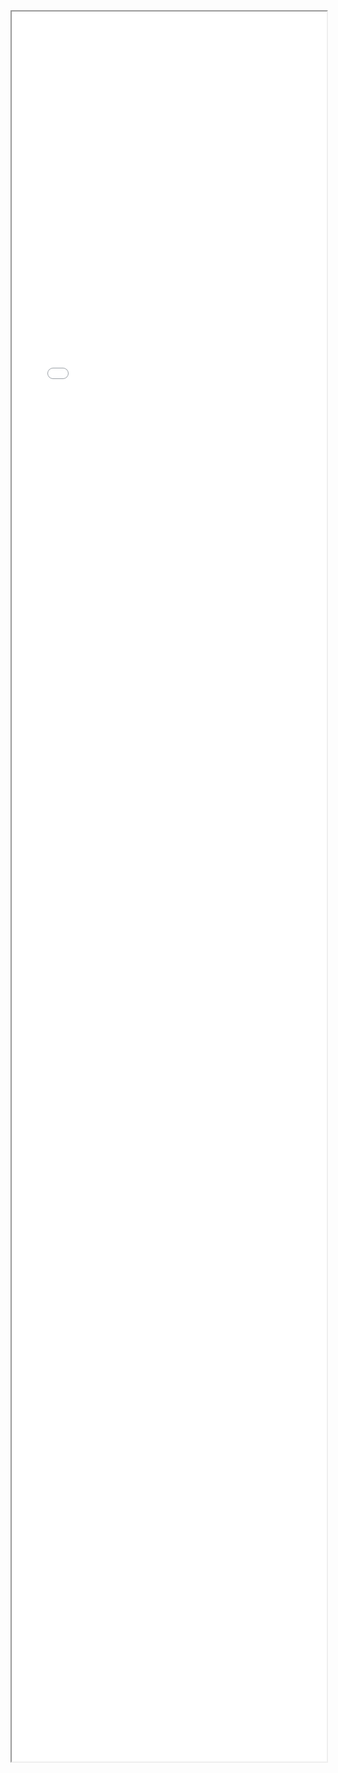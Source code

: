 <iframe style="width:100%; height: 70vh;" src="html/map_manchester_2018_residence_pct.html" title="Map"></iframe>
